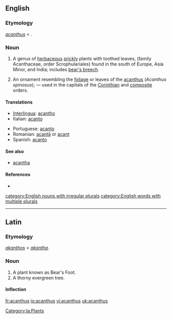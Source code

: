 ==English==

===Etymology===
{{L.}} ''[[acanthus]]'' < {{AGr.}}.

===Noun===
{{en-noun|pl=acanthuses|pl2=acanthi}}

# {{botany}} A genus of [[herbaceous]] [[prickly]] plants with toothed leaves, (family Acanthaceae, order Scrophulariales) found in the south of Europe, Asia Minor, and India; includes [[bear's breech]].
# {{architecture}} An ornament resembling the [[foliage]] or leaves of the [[acanthus]] (''Acanthus spinosus''); &mdash; used in the capitals of the [[Corinthian]] and [[composite]] orders.

====Translations====
{{trans-top|acanthus}}
*[[Interlingua]]: [[acantho]]
*Italian: [[acanto]]
{{trans-mid}}
*Portuguese: [[acanto]] {{m}}
*Romanian: [[acantă]] {{f}} or [[acant]]
*Spanish: [[acanto]]
{{trans-bottom}}

====See also====
*[[acantha]]

====References====
*{{R:Webster 1913}}

[[category:English nouns with irregular plurals]]
[[category:English words with multiple plurals]]

----

==Latin==

===Etymology===
{{AGr.|la}} ''[[akanthos]]'' < ''[[akantha]]''.

===Noun===
{{la-noun|acanthus|acanthi|acanthī|m|second}}

# A plant known as Bear's Foot.
# A thorny evergreen tree.

====Inflection====
{{la-decl-2nd|acanth}}

[[Category:la:Plants]]

[[fr:acanthus]]
[[io:acanthus]]
[[vi:acanthus]]
[[uk:acanthus]]